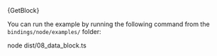 
<DotEnvWarning/>
<CodeBlock className="language-typescript">
  {GetBlock}
</CodeBlock>

You can run the example by running the following command from the `bindings/node/examples/` folder:

<CodeBlock className="language-bash">
    node dist/08_data_block.ts
</CodeBlock>

